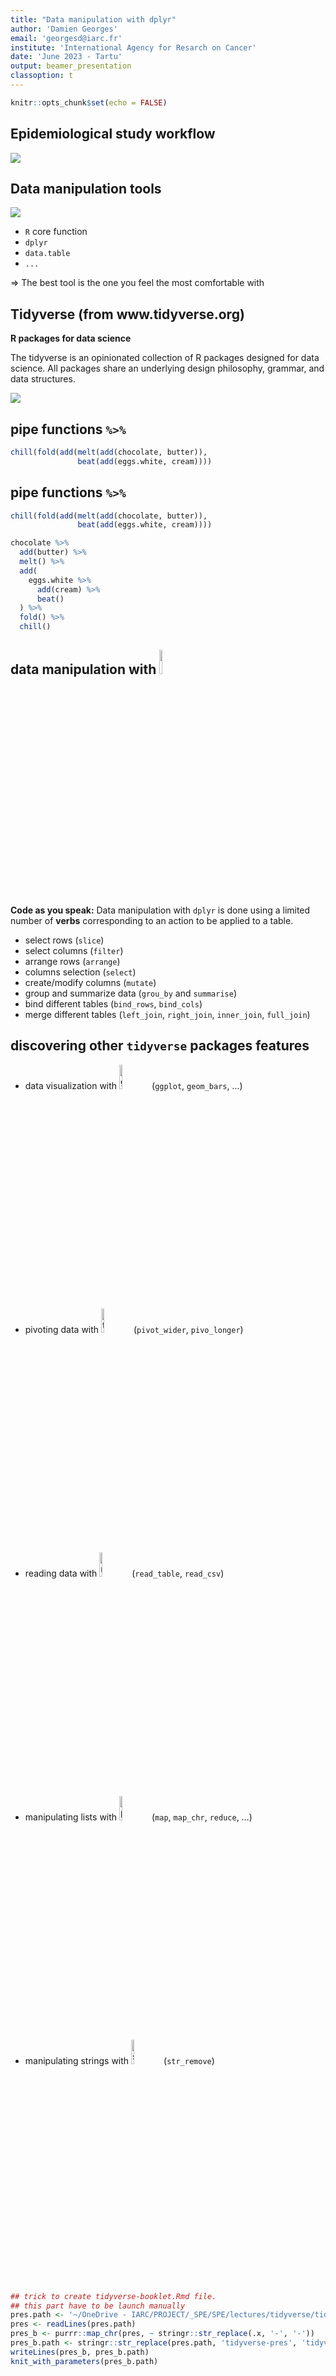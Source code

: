 ```yaml
---
title: "Data manipulation with dplyr"
author: 'Damien Georges'
email: 'georgesd@iarc.fr'
institute: 'International Agency for Resarch on Cancer'
date: 'June 2023 - Tartu'
output: beamer_presentation
classoption: t
---
```


```r
knitr::opts_chunk$set(echo = FALSE)
```

## Epidemiological study workflow

![](figs/data_workflow_3.jpg)

## Data manipulation tools {.build}

![](figs/cisors.png)

- `R` core function
- `dplyr`
- `data.table`
- `...`

=> The best tool is the one you feel the most comfortable with

## Tidyverse (from www.tidyverse.org)

<!-- \begin{columns} -->
<!-- \begin{column}{0.48\textwidth} -->
<!-- \begin{minipage}[c][0.9\textheight][c]{\linewidth} -->
<!--   \centering -->
<!--   \includegraphics[width=0.8\linewidth]{figs/tidyverse.png} -->
<!-- \end{minipage} -->
<!-- \end{column} -->
<!-- \begin{column}{0.48\textwidth} -->
<!-- \textbf{R packages for data science} -->

<!-- The tidyverse is an opinionated collection of R packages designed for data science. All packages share an underlying design philosophy, grammar, and data structures. -->
<!-- \end{column} -->
<!-- \end{columns} -->


**R packages for data science**

The tidyverse is an opinionated collection of R packages designed for data science. All packages share an underlying design philosophy, grammar, and data structures.

<!-- \begin{minipage}[c][0.9\textheight][c]{\linewidth} -->
<!--   \centering -->
<!--   \includegraphics[width=0.7\linewidth]{figs/tidyverse.png} -->
<!-- \end{minipage} -->

![](figs/tidyverse.png)



## pipe functions `%>%` {.build}

```r
chill(fold(add(melt(add(chocolate, butter)),
               beat(add(eggs.white, cream))))
```

## pipe functions `%>%` {.build}

```r
chill(fold(add(melt(add(chocolate, butter)),
               beat(add(eggs.white, cream))))
```

```r
chocolate %>%
  add(butter) %>%
  melt() %>%
  add(
    eggs.white %>%
      add(cream) %>%
      beat()
  ) %>%
  fold() %>%
  chill()
```

<!-- ## code as you speak -->

<!-- Data manipulation with `dplyr` is done using a limited number of **verbs** corresponding to an  -->
<!-- action to be applied to a table. -->

<!-- - `slice` -->
<!-- - `filter` -->
<!-- - `arrange` -->
<!-- - `select` -->
<!-- - `mutate` -->
<!-- - `group_by` -->
<!-- - `summarize` -->
<!-- - `join` -->
<!-- - ... -->


<!-- ## select rows -->

<!-- ```{r eval=FALSE, echo=TRUE} -->
<!-- dat %>% slice(c(1, 1, 1, 2)) -->
<!-- ``` -->

<!-- ![](figs/slice.png) -->

<!-- ## select columns -->

<!-- ```{r eval=FALSE, echo=TRUE} -->
<!-- dat %>% filter(C1 == 'green') -->
<!-- ``` -->

<!-- ![](figs/filter.png) -->

<!-- ## arrange rows -->

<!-- ```{r eval=FALSE, echo=TRUE} -->
<!-- dat %>% arrange(C1, C2) -->
<!-- ``` -->

<!-- ![](figs/arrange.png) -->


<!-- ## columns selection -->

<!-- ```{r eval=FALSE, echo=TRUE} -->
<!-- dat %>% select(C1, C2) -->
<!-- ``` -->

<!-- ![](figs/select.png) -->

<!-- ## create/modify columns -->

<!-- ```{r eval=FALSE, echo=TRUE} -->
<!-- dat %>% mutate(C4 = C1 + C2 + C3) -->
<!-- ``` -->

<!-- ![](figs/mutate.png) -->

<!-- ## group and summarize data -->
<!-- ```{r eval=FALSE, echo=TRUE} -->
<!-- dat %>% group_by(C1) %>% summarize(C4 = mean(C2 + C3)) -->
<!-- ``` -->

<!-- ![](figs/group_by2.png) -->

<!-- **note:** `summarise()` is an alias for `summarize()` -->

<!-- ## bind and merge tables -->

<!-- ```{r eval=FALSE, echo=TRUE} -->
<!-- dat1 %>% bind_rows(dat2) -->
<!-- ``` -->

<!-- ![](figs/bind_rows_s.png) -->


<!-- ## bind and merge tables -->

<!-- ```{r eval=FALSE, echo=TRUE} -->
<!-- dat1 %>% bind_rows(dat2) -->
<!-- ``` -->

<!-- ![](figs/bind_rows2.png) -->

<!-- ## bind and merge tables -->

<!-- ```{r eval=FALSE, echo=TRUE} -->
<!-- dat1 %>% left_join(dat2) -->
<!-- ``` -->


<!-- ![](figs/left_join2.png) -->

<!-- **note:** `right_join` will keep all rows of `dat2` -->

<!-- ## bind and merge tables -->

<!-- ```{r eval=FALSE, echo=TRUE} -->
<!-- dat1 %>% inner_join(dat2) -->
<!-- ``` -->


<!-- ![](figs/inner_join2.png) -->

<!-- ## bind and merge tables -->

<!-- ```{r eval=FALSE, echo=TRUE} -->
<!-- dat1 %>% full_join(dat2) -->
<!-- ``` -->

<!-- ![](figs/full_join2.png) -->


## data manipulation with ![](figs/dplyr.png){height=10%} 

**Code as you speak:** 
Data manipulation with `dplyr` is done using a limited number of **verbs** corresponding to an 
action to be applied to a table.

- select rows (`slice`)
- select columns (`filter`)
- arrange rows (`arrange`)
- columns selection (`select`)
- create/modify columns (`mutate`)
- group and summarize data (`grou_by` and `summarise`)
- bind different tables (`bind_rows`, `bind_cols`)
- merge different tables (`left_join`, `right_join`, `inner_join`, `full_join`)

## discovering other `tidyverse` packages features

- data visualization with ![ggplot2](figs/ggplot2.png){height=10%} (`ggplot`, `geom_bars`, ...)
- pivoting data with ![tidyr](figs/tidyr.png){height=10%} (`pivot_wider`, `pivo_longer`)
- reading data with ![readrr](figs/readr.png){height=10%} (`read_table`, `read_csv`)
- manipulating lists with ![purrr](figs/purrr.png){height=10%} (`map`, `map_chr`, `reduce`, ...)
- manipulating strings with ![stringr](figs/stringr.png){height=10%} (`str_remove`)

```r
## trick to create tidyverse-booklet.Rmd file.
## this part have to be launch manually
pres.path <- '~/OneDrive - IARC/PROJECT/_SPE/SPE/lectures/tidyverse/tidyverse-pres.Rmd'
pres <- readLines(pres.path)
pres_b <- purrr::map_chr(pres, ~ stringr::str_replace(.x, '-', '-'))
pres_b.path <- stringr::str_replace(pres.path, 'tidyverse-pres', 'tidyverse-booklet')
writeLines(pres_b, pres_b.path)
knit_with_parameters(pres_b.path)
```


